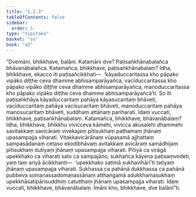 ```yaml
---
title: "1.2.3"
tableOfContents: false
sidebar:
  order: 5
type: "tipitaka"
basket: "su"
book: "a2"
---
```



<DynamicBreadcrumb />

<Division number="13" book="a2" bookNo="15" page="55">

<Paragraph number="34" book="a2">
“Dvemāni, bhikkhave, balāni. Katamāni dve? Paṭisaṅkhānabalañca bhāvanābalañca. Katamañca, bhikkhave, paṭisaṅkhānabalaṃ? Idha, bhikkhave, ekacco iti paṭisañcikkhati—  ‘kāyaduccaritassa kho pāpako vipāko diṭṭhe ceva dhamme abhisamparāyañca, vacīduccaritassa kho pāpako vipāko diṭṭhe ceva dhamme abhisamparāyañca, manoduccaritassa kho pāpako vipāko diṭṭhe ceva dhamme abhisamparāyañcā’ti. So iti paṭisaṅkhāya kāyaduccaritaṃ pahāya kāyasucaritaṃ bhāveti, vacīduccaritaṃ pahāya vacīsucaritaṃ bhāveti, manoduccaritaṃ pahāya manosucaritaṃ bhāveti, suddhaṃ attānaṃ pariharati. Idaṃ vuccati, bhikkhave, paṭisaṅkhānabalaṃ.
</Paragraph>

<Paragraph number="35" book="a2">
Katamañca, bhikkhave, bhāvanābalaṃ? Idha, bhikkhave, bhikkhu vivicceva kāmehi, vivicca akusalehi dhammehi savitakkaṃ savicāraṃ vivekajaṃ pītisukhaṃ paṭhamaṃ jhānaṃ upasampajja viharati. Vitakkavicārānaṃ vūpasamā ajjhattaṃ sampasādanaṃ cetaso ekodibhāvaṃ avitakkaṃ avicāraṃ samādhijaṃ pītisukhaṃ dutiyaṃ jhānaṃ upasampajja viharati. Pītiyā ca virāgā upekkhako ca viharati sato ca sampajāno, sukhañca kāyena paṭisaṃvedeti, yaṃ taṃ ariyā ācikkhanti—  ‘upekkhako satimā sukhavihārī’ti tatiyaṃ jhānaṃ upasampajja viharati. Sukhassa ca pahānā dukkhassa ca pahānā pubbeva somanassadomanassānaṃ atthaṅgamā adukkhamasukhaṃ upekkhāsatipārisuddhiṃ catutthaṃ jhānaṃ upasampajja viharati. Idaṃ vuccati, bhikkhave, bhāvanābalaṃ. Imāni kho, bhikkhave, dve balānī”ti.
</Paragraph>
</Division>